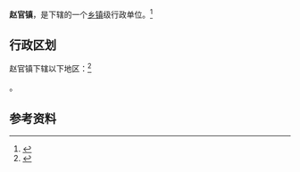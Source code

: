 {{中国乡级行政区|37/14/25/103/000}}

'''赵官镇'''，是{{PRC admin/fullname|37/14/25/103/000|3}}下辖的一个[[乡镇|乡镇]]级行政单位。<ref>{{PRC admin/ref sgc|{{PRC admin/parent|37/14/25/103/000}}}}</ref>

== 行政区划 ==

赵官镇下辖以下地区：<ref>{{PRC admin/ref sgc|37/14/25/103/000}}</ref>

{{PRC admin/children|37/14/25/103/000}}。

== 参考资料 ==

{{reflist}}

{{行政区划小作品}}
{{PRC admin/navcat|37/14/25/103/000}}